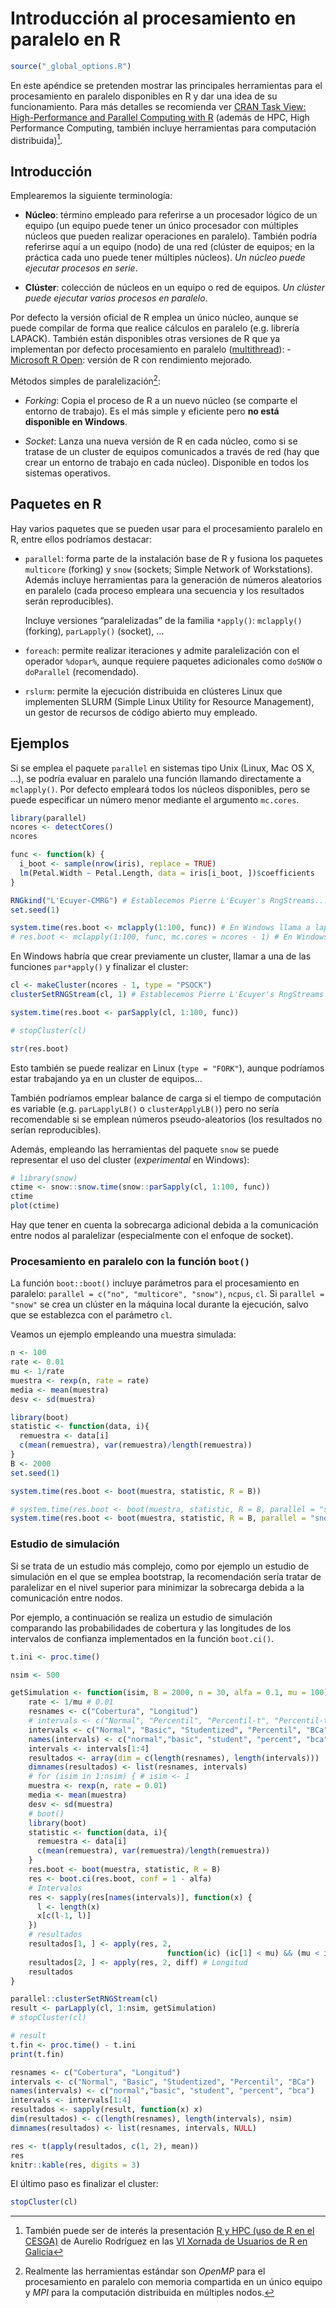 # Introducción al procesamiento en paralelo en R {#intro-hpc}

<!-- bookdown::preview_chapter("25-Intro_HPC.Rmd") -->

<!-- Apéndice \@ref(intro-hpc) -->

```r
source("_global_options.R")
```


En este apéndice se pretenden mostrar las principales herramientas para el procesamiento en paralelo disponibles en R y dar una idea de su funcionamiento. 
Para más detalles se recomienda ver [CRAN Task View: High-Performance and Parallel Computing with R](https://cran.r-project.org/view=HighPerformanceComputing)
(además de HPC, High Performance Computing, también incluye herramientas para computación distribuida)^[También puede ser de interés la presentación [R y HPC (uso de R en el CESGA)](https://www.r-users.gal/sites/default/files/10_aurelio_rodriguez.pdf) de Aurelio Rodríguez en las [VI Xornada de Usuarios de R en Galicia](https://www.r-users.gal/pagina/programa-2018)].

## Introducción

Emplearemos la siguiente terminología:

-   **Núcleo**: término empleado para referirse a un procesador lógico de un equipo (un equipo puede tener un único procesador con múltiples núcleos que pueden realizar operaciones en paralelo). 
    También podría referirse aquí a un equipo (nodo) de una red (clúster de equipos; en la práctica cada uno puede tener múltiples núcleos). *Un núcleo puede ejecutar procesos en serie*.
    
-   **Clúster**: colección de núcleos en un equipo o red de equipos. 
    *Un clúster puede ejecutar varios procesos en paralelo*.


Por defecto la versión oficial de R emplea un único núcleo, aunque se puede compilar de forma que realice cálculos en paralelo (e.g. librería LAPACK).
También están disponibles otras versiones de R que ya implementan por defecto procesamiento en paralelo ([multithread](https://mran.revolutionanalytics.com/documents/rro/multithread)): 
-   [Microsoft R Open](https://mran.revolutionanalytics.com): versión de R con rendimiento mejorado.


Métodos simples de paralelización^[Realmente las herramientas estándar son *OpenMP* para el procesamiento en paralelo con memoria compartida en un único equipo y *MPI* para la computación distribuida en múltiples nodos.]:

-   *Forking*: Copia el proceso de R a un nuevo núcleo (se comparte el entorno de trabajo). 
    Es el más simple y eficiente pero **no está disponible en Windows**.

-   *Socket*: Lanza una nueva versión de R en cada núcleo, como si se tratase de un cluster de equipos comunicados a través de red (hay que crear un entorno de trabajo en cada núcleo).
    Disponible en todos los sistemas operativos.


## Paquetes en R

Hay varios paquetes que se pueden usar para el procesamiento paralelo en R,
entre ellos podríamos destacar:

-   `parallel`: forma parte de la instalación base de R y fusiona los paquetes `multicore` (forking) y `snow` (sockets; Simple Network of Workstations). 
    Además incluye herramientas para la generación de números aleatorios en paralelo (cada proceso empleara una secuencia y los resultados serán reproducibles). 

    Incluye versiones "paralelizadas" de la familia `*apply()`: 
    `mclapply()` (forking), `parLapply()` (socket), ...
    
-   `foreach`: permite realizar iteraciones y admite paralelización con el operador `%dopar%`, aunque requiere paquetes adicionales como `doSNOW` o `doParallel` (recomendado).

-   `rslurm`: permite la ejecución distribuida en clústeres Linux que implementen SLURM (Simple Linux Utility for Resource Management), un gestor de recursos de código abierto muy empleado.


## Ejemplos

Si se emplea el paquete `parallel` en sistemas tipo Unix (Linux, Mac OS X, ...), se podría evaluar en paralelo una función llamando directamente a `mclapply()`. 
Por defecto empleará todos los núcleos disponibles, pero se puede especificar un número menor mediante el argumento `mc.cores`. 

```r
library(parallel)
ncores <- detectCores()
ncores

func <- function(k) {
  i_boot <- sample(nrow(iris), replace = TRUE)
  lm(Petal.Width ~ Petal.Length, data = iris[i_boot, ])$coefficients
}

RNGkind("L'Ecuyer-CMRG") # Establecemos Pierre L'Ecuyer's RngStreams...
set.seed(1)

system.time(res.boot <- mclapply(1:100, func)) # En Windows llama a lapply() (mc.cores = 1)
# res.boot <- mclapply(1:100, func, mc.cores = ncores - 1) # En Windows genera un error si mc.cores > 1
```

En Windows habría que crear previamente un cluster, llamar a una de las funciones `par*apply()` y finalizar el cluster:

```r
cl <- makeCluster(ncores - 1, type = "PSOCK")
clusterSetRNGStream(cl, 1) # Establecemos Pierre L'Ecuyer's RngStreams con semilla 1...

system.time(res.boot <- parSapply(cl, 1:100, func))

# stopCluster(cl)

str(res.boot)
```

Esto también se puede realizar en Linux (`type = "FORK"`), aunque podríamos estar trabajando ya en un cluster de equipos...

También podríamos emplear balance de carga si el tiempo de computación es variable (e.g. `parLapplyLB()` o `clusterApplyLB()`) pero no sería recomendable si se emplean números pseudo-aleatorios (los resultados no serían reproducibles).

Además, empleando las herramientas del paquete `snow` se puede representar el uso del cluster (*experimental* en Windows):
```r
# library(snow)
ctime <- snow::snow.time(snow::parSapply(cl, 1:100, func))
ctime
plot(ctime)
```

Hay que tener en cuenta la sobrecarga adicional debida a la comunicación entre nodos al paralelizar (especialmente con el enfoque de socket).


### Procesamiento en paralelo con la función `boot()`

La función `boot::boot()` incluye parámetros para el procesamiento en paralelo: 
`parallel = c("no", "multicore", "snow")`, `ncpus`, `cl`.
Si `parallel = "snow"` se crea un clúster en la máquina local durante la ejecución, salvo que se establezca con el parámetro `cl`. 

Veamos un ejemplo empleando una muestra simulada:
```r
n <- 100
rate <- 0.01
mu <- 1/rate
muestra <- rexp(n, rate = rate)
media <- mean(muestra)
desv <- sd(muestra)

library(boot)
statistic <- function(data, i){
  remuestra <- data[i]
  c(mean(remuestra), var(remuestra)/length(remuestra))
}
B <- 2000
set.seed(1)

system.time(res.boot <- boot(muestra, statistic, R = B))

# system.time(res.boot <- boot(muestra, statistic, R = B, parallel = "snow"))
system.time(res.boot <- boot(muestra, statistic, R = B, parallel = "snow", cl = cl))
```

### Estudio de simulación {#estudio-sim-boot}

Si se trata de un estudio más complejo, como por ejemplo un estudio de simulación en el que se emplea bootstrap, la recomendación sería tratar de paralelizar en el nivel superior para minimizar la sobrecarga debida a la comunicación entre nodos.

Por ejemplo, a continuación se realiza un estudio de simulación comparando las probabilidades de cobertura y las longitudes de los intervalos de confianza implementados en la función `boot.ci()`.

```r
t.ini <- proc.time()

nsim <- 500

getSimulation <- function(isim, B = 2000, n = 30, alfa = 0.1, mu = 100) {
    rate <- 1/mu # 0.01
    resnames <- c("Cobertura", "Longitud")
    # intervals <- c("Normal", "Percentil", "Percentil-t", "Percentil-t simetrizado")
    intervals <- c("Normal", "Basic", "Studentized", "Percentil", "BCa")
    names(intervals) <- c("normal","basic", "student", "percent", "bca")
    intervals <- intervals[1:4]
    resultados <- array(dim = c(length(resnames), length(intervals)))
    dimnames(resultados) <- list(resnames, intervals)
    # for (isim in 1:nsim) { # isim <- 1
    muestra <- rexp(n, rate = 0.01)
    media <- mean(muestra)
    desv <- sd(muestra)
    # boot()
    library(boot)
    statistic <- function(data, i){
      remuestra <- data[i]
      c(mean(remuestra), var(remuestra)/length(remuestra))
    }
    res.boot <- boot(muestra, statistic, R = B)
    res <- boot.ci(res.boot, conf = 1 - alfa)
    # Intervalos
    res <- sapply(res[names(intervals)], function(x) {
      l <- length(x)
      x[c(l-1, l)]
    })
    # resultados
    resultados[1, ] <- apply(res, 2,
                                   function(ic) (ic[1] < mu) && (mu < ic[2])) # Cobertura
    resultados[2, ] <- apply(res, 2, diff) # Longitud
    resultados
}

parallel::clusterSetRNGStream(cl)
result <- parLapply(cl, 1:nsim, getSimulation)
# stopCluster(cl)

# result
t.fin <- proc.time() - t.ini
print(t.fin)

resnames <- c("Cobertura", "Longitud")
intervals <- c("Normal", "Basic", "Studentized", "Percentil", "BCa")
names(intervals) <- c("normal","basic", "student", "percent", "bca")
intervals <- intervals[1:4]
resultados <- sapply(result, function(x) x)
dim(resultados) <- c(length(resnames), length(intervals), nsim)
dimnames(resultados) <- list(resnames, intervals, NULL)

res <- t(apply(resultados, c(1, 2), mean))
res
knitr::kable(res, digits = 3)
```


El último paso es finalizar el cluster:
```r
stopCluster(cl)
```



